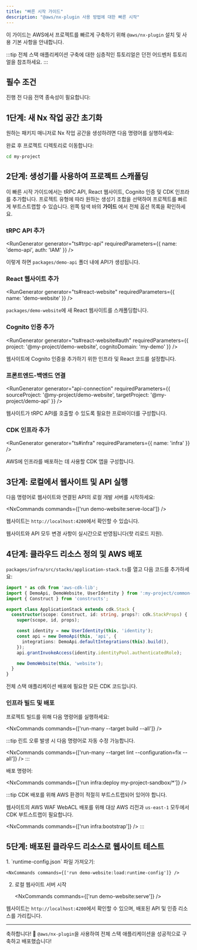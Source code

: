 ```yaml
---
title: "빠른 시작 가이드"
description: "@aws/nx-plugin 사용 방법에 대한 빠른 시작"
---
```





이 가이드는 AWS에서 프로젝트를 빠르게 구축하기 위해 `@aws/nx-plugin` 설치 및 사용 기본 사항을 안내합니다.

:::tip
전체 스택 애플리케이션 구축에 대한 심층적인 튜토리얼은 <Link path="get_started/tutorials/dungeon-game/overview">던전 어드벤처 튜토리얼</Link>을 참조하세요.
:::

## 필수 조건

진행 전 다음 전역 종속성이 필요합니다:

<Snippet name="prerequisites" />

## 1단계: 새 Nx 작업 공간 초기화

원하는 패키지 매니저로 Nx 작업 공간을 생성하려면 다음 명령어를 실행하세요:

<CreateNxWorkspaceCommand workspace="my-project" />

완료 후 프로젝트 디렉토리로 이동합니다:

```sh
cd my-project
```

## 2단계: 생성기를 사용하여 프로젝트 스캐폴딩

이 빠른 시작 가이드에서는 tRPC API, React 웹사이트, Cognito 인증 및 CDK 인프라를 추가합니다. 프로젝트 유형에 따라 원하는 생성기 조합을 선택하여 프로젝트를 빠르게 부트스트랩할 수 있습니다. 왼쪽 탐색 바의 __가이드__ 에서 전체 옵션 목록을 확인하세요.

### tRPC API 추가

<RunGenerator generator="ts#trpc-api" requiredParameters={{ name: 'demo-api', auth: 'IAM' }} />

이렇게 하면 `packages/demo-api` 폴더 내에 API가 생성됩니다.

### React 웹사이트 추가

<RunGenerator generator="ts#react-website" requiredParameters={{ name: 'demo-website' }} />

`packages/demo-website`에 새 React 웹사이트를 스캐폴딩합니다.

### Cognito 인증 추가

<RunGenerator generator="ts#react-website#auth" requiredParameters={{ project: '@my-project/demo-website', cognitoDomain: 'my-demo' }} />

웹사이트에 Cognito 인증을 추가하기 위한 인프라 및 React 코드를 설정합니다.

### 프론트엔드-백엔드 연결

<RunGenerator generator="api-connection" requiredParameters={{ sourceProject: '@my-project/demo-website', targetProject: '@my-project/demo-api' }} />

웹사이트가 tRPC API를 호출할 수 있도록 필요한 프로바이더를 구성합니다.

### CDK 인프라 추가

<RunGenerator generator="ts#infra" requiredParameters={{ name: 'infra' }} />

AWS에 인프라를 배포하는 데 사용할 CDK 앱을 구성합니다.

## 3단계: 로컬에서 웹사이트 및 API 실행

다음 명령어로 웹사이트와 연결된 API의 로컬 개발 서버를 시작하세요:

<NxCommands commands={['run demo-website:serve-local']} />

웹사이트는 `http://localhost:4200`에서 확인할 수 있습니다.

웹사이트와 API 모두 변경 사항이 실시간으로 반영됩니다(핫 리로드 지원).

## 4단계: 클라우드 리소스 정의 및 AWS 배포

`packages/infra/src/stacks/application-stack.ts`를 열고 다음 코드를 추가하세요:

```typescript
import * as cdk from 'aws-cdk-lib';
import { DemoApi, DemoWebsite, UserIdentity } from ':my-project/common-constructs';
import { Construct } from 'constructs';

export class ApplicationStack extends cdk.Stack {
  constructor(scope: Construct, id: string, props?: cdk.StackProps) {
    super(scope, id, props);

    const identity = new UserIdentity(this, 'identity');
    const api = new DemoApi(this, 'api', {
      integrations: DemoApi.defaultIntegrations(this).build(),
    });
    api.grantInvokeAccess(identity.identityPool.authenticatedRole);

    new DemoWebsite(this, 'website');
  }
}
```

전체 스택 애플리케이션 배포에 필요한 모든 CDK 코드입니다.

### 인프라 빌드 및 배포

프로젝트 빌드를 위해 다음 명령어를 실행하세요:

<NxCommands commands={['run-many --target build --all']} />

:::tip
린트 오류 발생 시 다음 명령어로 자동 수정 가능합니다.

<NxCommands commands={['run-many --target lint --configuration=fix --all']} />
:::

배포 명령어:

<NxCommands commands={['run infra:deploy my-project-sandbox/*']} />

:::tip
CDK 배포를 위해 AWS 환경이 적절히 부트스트랩되어 있어야 합니다.

웹사이트의 AWS WAF WebACL 배포를 위해 대상 AWS 리전과 `us-east-1` 모두에서 CDK 부트스트랩이 필요합니다.

<NxCommands commands={['run infra:bootstrap']} />
:::

## 5단계: 배포된 클라우드 리소스로 웹사이트 테스트

<Steps>
1. `runtime-config.json` 파일 가져오기:

    <NxCommands commands={['run demo-website:load:runtime-config']} />

2. 로컬 웹사이트 서버 시작

    <NxCommands commands={['run demo-website:serve']} />
</Steps>

웹사이트는 `http://localhost:4200`에서 확인할 수 있으며, 배포된 API 및 인증 리소스를 가리킵니다.

---

축하합니다! 🎉 `@aws/nx-plugin`을 사용하여 전체 스택 애플리케이션을 성공적으로 구축하고 배포했습니다!